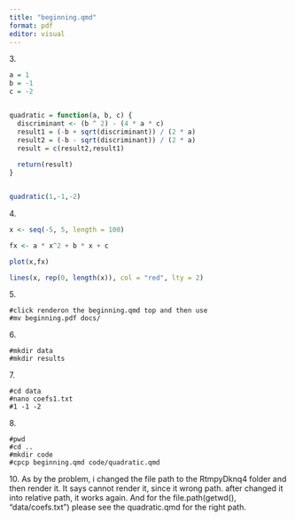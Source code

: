 ```yaml
---
title: "beginning.qmd"
format: pdf
editor: visual
---
```


3\.

```r
a = 1
b = -1
c = -2


quadratic = function(a, b, c) {
  discriminant <- (b ^ 2) - (4 * a * c)
  result1 = (-b + sqrt(discriminant)) / (2 * a)
  result2 = (-b - sqrt(discriminant)) / (2 * a)
  result = c(result2,result1)
 
  return(result)
}


quadratic(1,-1,-2)
```

4\.

```r
x <- seq(-5, 5, length = 100)

fx <- a * x^2 + b * x + c

plot(x,fx)

lines(x, rep(0, length(x)), col = "red", lty = 2)
```

5\.
```
#click renderon the beginning.qmd top and then use 
#mv beginning.pdf docs/
```

6\.
```
#mkdir data
#mkdir results
```


7\.
```
#cd data
#nano coefs1.txt
#1 -1 -2
```


8\.
```
#pwd
#cd ..
#mkdir code
#cpcp beginning.qmd code/quadratic.qmd
```

10\.
As by the problem, i changed the file path to the RtmpyDknq4 folder and then render it. It says cannot render it, since it wrong path. after changed it into relative path, it works again. And for the file.path(getwd(), "data/coefs.txt") please see the quadratic.qmd for the right path.